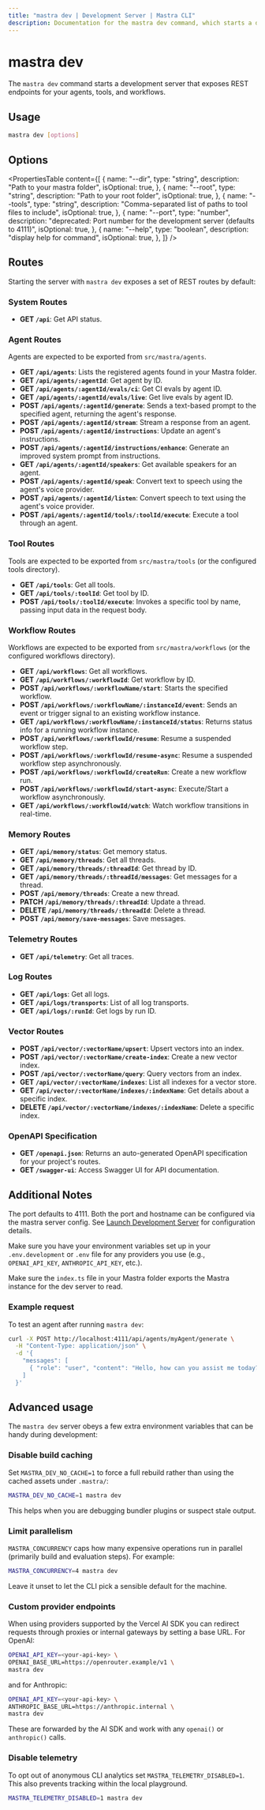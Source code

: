 ```yaml
---
title: "mastra dev | Development Server | Mastra CLI"
description: Documentation for the mastra dev command, which starts a development server for agents, tools, and workflows.
---
```


# mastra dev

The `mastra dev` command starts a development server that exposes REST endpoints for your agents, tools, and workflows.

## Usage

```bash
mastra dev [options]
```

## Options

<PropertiesTable
  content={[
    {
      name: "--dir",
      type: "string",
      description: "Path to your mastra folder",
      isOptional: true,
    },
    {
      name: "--root",
      type: "string",
      description: "Path to your root folder",
      isOptional: true,
    },
    {
      name: "--tools",
      type: "string",
      description: "Comma-separated list of paths to tool files to include",
      isOptional: true,
    },
    {
      name: "--port",
      type: "number",
      description: "deprecated: Port number for the development server (defaults to 4111)",
      isOptional: true,
    },
    {
      name: "--help",
      type: "boolean",
      description: "display help for command",
      isOptional: true,
    },
  ]}
/>


## Routes

Starting the server with `mastra dev` exposes a set of REST routes by default:

### System Routes

- **GET `/api`**: Get API status.

### Agent Routes

Agents are expected to be exported from `src/mastra/agents`.

- **GET `/api/agents`**: Lists the registered agents found in your Mastra folder.
- **GET `/api/agents/:agentId`**: Get agent by ID.
- **GET `/api/agents/:agentId/evals/ci`**: Get CI evals by agent ID.
- **GET `/api/agents/:agentId/evals/live`**: Get live evals by agent ID.
- **POST `/api/agents/:agentId/generate`**: Sends a text-based prompt to the specified agent, returning the agent's response.
- **POST `/api/agents/:agentId/stream`**: Stream a response from an agent.
- **POST `/api/agents/:agentId/instructions`**: Update an agent's instructions.
- **POST `/api/agents/:agentId/instructions/enhance`**: Generate an improved system prompt from instructions.
- **GET `/api/agents/:agentId/speakers`**: Get available speakers for an agent.
- **POST `/api/agents/:agentId/speak`**: Convert text to speech using the agent's voice provider.
- **POST `/api/agents/:agentId/listen`**: Convert speech to text using the agent's voice provider.
- **POST `/api/agents/:agentId/tools/:toolId/execute`**: Execute a tool through an agent.

### Tool Routes

Tools are expected to be exported from `src/mastra/tools` (or the configured tools directory).

- **GET `/api/tools`**: Get all tools.
- **GET `/api/tools/:toolId`**: Get tool by ID.
- **POST `/api/tools/:toolId/execute`**: Invokes a specific tool by name, passing input data in the request body.

### Workflow Routes

Workflows are expected to be exported from `src/mastra/workflows` (or the configured workflows directory).

- **GET `/api/workflows`**: Get all workflows.
- **GET `/api/workflows/:workflowId`**: Get workflow by ID.
- **POST `/api/workflows/:workflowName/start`**: Starts the specified workflow.
- **POST `/api/workflows/:workflowName/:instanceId/event`**: Sends an event or trigger signal to an existing workflow instance.
- **GET `/api/workflows/:workflowName/:instanceId/status`**: Returns status info for a running workflow instance.
- **POST `/api/workflows/:workflowId/resume`**: Resume a suspended workflow step.
- **POST `/api/workflows/:workflowId/resume-async`**: Resume a suspended workflow step asynchronously.
- **POST `/api/workflows/:workflowId/createRun`**: Create a new workflow run.
- **POST `/api/workflows/:workflowId/start-async`**: Execute/Start a workflow asynchronously.
- **GET `/api/workflows/:workflowId/watch`**: Watch workflow transitions in real-time.

### Memory Routes

- **GET `/api/memory/status`**: Get memory status.
- **GET `/api/memory/threads`**: Get all threads.
- **GET `/api/memory/threads/:threadId`**: Get thread by ID.
- **GET `/api/memory/threads/:threadId/messages`**: Get messages for a thread.
- **POST `/api/memory/threads`**: Create a new thread.
- **PATCH `/api/memory/threads/:threadId`**: Update a thread.
- **DELETE `/api/memory/threads/:threadId`**: Delete a thread.
- **POST `/api/memory/save-messages`**: Save messages.

### Telemetry Routes

- **GET `/api/telemetry`**: Get all traces.

### Log Routes

- **GET `/api/logs`**: Get all logs.
- **GET `/api/logs/transports`**: List of all log transports.
- **GET `/api/logs/:runId`**: Get logs by run ID.

### Vector Routes

- **POST `/api/vector/:vectorName/upsert`**: Upsert vectors into an index.
- **POST `/api/vector/:vectorName/create-index`**: Create a new vector index.
- **POST `/api/vector/:vectorName/query`**: Query vectors from an index.
- **GET `/api/vector/:vectorName/indexes`**: List all indexes for a vector store.
- **GET `/api/vector/:vectorName/indexes/:indexName`**: Get details about a specific index.
- **DELETE `/api/vector/:vectorName/indexes/:indexName`**: Delete a specific index.

### OpenAPI Specification

- **GET `/openapi.json`**: Returns an auto-generated OpenAPI specification for your project's routes.
- **GET `/swagger-ui`**: Access Swagger UI for API documentation.

## Additional Notes

The port defaults to 4111. Both the port and hostname can be configured via the mastra server config. See [Launch Development Server](/docs/local-dev/mastra-dev#launch-development-server) for configuration details.

Make sure you have your environment variables set up in your `.env.development` or `.env` file for any providers you use (e.g., `OPENAI_API_KEY`, `ANTHROPIC_API_KEY`, etc.).

Make sure the `index.ts` file in your Mastra folder exports the Mastra instance for the dev server to read.

### Example request

To test an agent after running `mastra dev`:

```bash copy
curl -X POST http://localhost:4111/api/agents/myAgent/generate \
  -H "Content-Type: application/json" \
  -d '{
    "messages": [
      { "role": "user", "content": "Hello, how can you assist me today?" }
    ]
  }'
```

## Advanced usage

The `mastra dev` server obeys a few extra environment variables that can
be handy during development:

### Disable build caching

Set `MASTRA_DEV_NO_CACHE=1` to force a full rebuild rather than using
the cached assets under `.mastra/`:

```bash copy
MASTRA_DEV_NO_CACHE=1 mastra dev
```

This helps when you are debugging bundler plugins or suspect stale
output.

### Limit parallelism

`MASTRA_CONCURRENCY` caps how many expensive operations run in parallel
(primarily build and evaluation steps). For example:

```bash copy
MASTRA_CONCURRENCY=4 mastra dev
```

Leave it unset to let the CLI pick a sensible default for the machine.

### Custom provider endpoints

When using providers supported by the Vercel AI SDK you can redirect
requests through proxies or internal gateways by setting a base URL. For
OpenAI:

```bash copy
OPENAI_API_KEY=<your-api-key> \
OPENAI_BASE_URL=https://openrouter.example/v1 \
mastra dev
```

and for Anthropic:

```bash copy
OPENAI_API_KEY=<your-api-key> \
ANTHROPIC_BASE_URL=https://anthropic.internal \
mastra dev
```

These are forwarded by the AI SDK and work with any `openai()` or
`anthropic()` calls.

### Disable telemetry

To opt out of anonymous CLI analytics set
`MASTRA_TELEMETRY_DISABLED=1`. This also prevents tracking within the
local playground.

```bash copy
MASTRA_TELEMETRY_DISABLED=1 mastra dev
```
